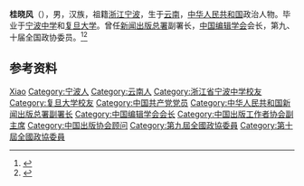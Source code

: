 '''桂晓风'''（{{bd|1944年|8月|}}），男，汉族，祖籍[[浙江|浙江]][[宁波|宁波]]，生于[[云南|云南]]，[[中华人民共和国|中华人民共和国]]政治人物。毕业于[[宁波中学|宁波中学]]和[[复旦大学|复旦大学]]。曾任[[新闻出版总署|新闻出版总署]]副署长，[[中国编辑学会|中国编辑学会]]会长，第九、十届全国政协委员。<ref>{{Cite book|title=中华人民共和国职官志|author=何虎生, 李耀东, 向常福主编|publisher=中国社会出版社|year=2003|isbn=9787800883934|location=北京|pages=}}</ref><ref>{{Cite web|title=桂晓风|url=http://www.dajianet.com/people/view/151760.shtml|accessdate=2020-12-11|work=大佳网}}</ref>

== 参考资料 ==
{{reflist}}

{{Navboxes
| title  = 桂晓风在[[中国出版协会|中国出版协会]]的职务
| list1  =
{{中国出版工作者协会第五届理事会}}
{{中国出版协会第六届理事会}}
}}

{{Authority control}}
{{DEFAULTSORT:Gui桂}}
[[Category:桂姓|Xiao]]
[[Category:宁波人|Category:宁波人]]
[[Category:云南人|Category:云南人]]
[[Category:浙江省宁波中学校友|Category:浙江省宁波中学校友]]
[[Category:复旦大学校友|Category:复旦大学校友]]
[[Category:中国共产党党员|Category:中国共产党党员]]
[[Category:中华人民共和国新闻出版总署副署长|Category:中华人民共和国新闻出版总署副署长]]
[[Category:中国编辑学会会长|Category:中国编辑学会会长]]
[[Category:中国出版工作者协会副主席|Category:中国出版工作者协会副主席]]
[[Category:中国出版协会顾问|Category:中国出版协会顾问]]
[[Category:第九屆全國政協委員|Category:第九屆全國政協委員]]
[[Category:第十屆全國政協委員|Category:第十屆全國政協委員]]

{{中国人物小作品}}